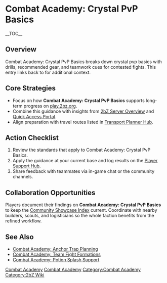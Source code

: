 {{Short description|Combat Academy: Crystal PvP Basics breaks down crystal pvp basics with drills, recommended gear, and teamwork cues for contested fights}}
= Combat Academy: Crystal PvP Basics =
{{2bZ Navbox}}
__TOC__

== Overview ==
Combat Academy: Crystal PvP Basics breaks down crystal pvp basics with drills, recommended
gear, and teamwork cues for contested fights. This entry links back to [[Category:Combat
Academy|Combat Academy]] for additional context.

== Core Strategies ==
* Focus on how '''Combat Academy: Crystal PvP Basics''' supports long-term progress on [[play.2bz.org]].
* Combine this guidance with insights from [[2bZ Server Overview]] and [[Quick Access Portal]].
* Align preparation with travel routes listed in [[Transport Planner Hub]].

== Action Checklist ==
# Review the [[Category:Combat Academy|Combat Academy]] standards that apply to Combat Academy: Crystal PvP Basics.
# Apply the guidance at your current base and log results on the [[Player Support Hub]].
# Share feedback with teammates via in-game chat or the community channels.

== Collaboration Opportunities ==
Players document their findings on '''Combat Academy: Crystal PvP Basics''' to keep the
[[Community Showcase Index]] current. Coordinate with nearby builders, scouts, and
logisticians so the whole faction benefits from the refined workflow.

== See Also ==
* [[Combat Academy: Anchor Trap Planning]]
* [[Combat Academy: Team Fight Formations]]
* [[Combat Academy: Potion Splash Support]]

[[Category:Combat Academy]]
[[Category:2bZ Wiki]]
